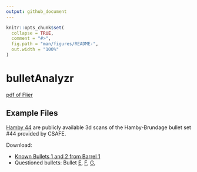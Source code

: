 ```yaml
---
output: github_document
---
```


<!-- README.md is generated from README.Rmd. Please edit that file -->

```r
knitr::opts_chunk$set(
  collapse = TRUE,
  comment = "#>",
  fig.path = "man/figures/README-",
  out.width = "100%"
)
```

# bulletAnalyzr

<!-- badges: start -->
<!-- badges: end -->

[pdf of Flier](bulletAnalyzr-flier.pdf)

## Example Files


[Hamby 44](https://tsapps.nist.gov/NRBTD/Studies/Studies/Details/fc1f7807-f6e2-41c2-abd1-6173d5a99157)
are publicly available 3d scans of the Hamby-Brundage bullet set #44 provided by CSAFE. 

Download: 

  - [Known Bullets 1 and 2 from Barrel 1](examples/Hamby-44/barrel 1.zip)
  - Questioned bullets:  Bullet [E](examples/Hamby-44/Questioned/Bullet E.zip), [F](examples/Hamby-44/Questioned/Bullet F.zip), 
 [G](examples/Hamby-44/Questioned/Bullet G.zip), 


